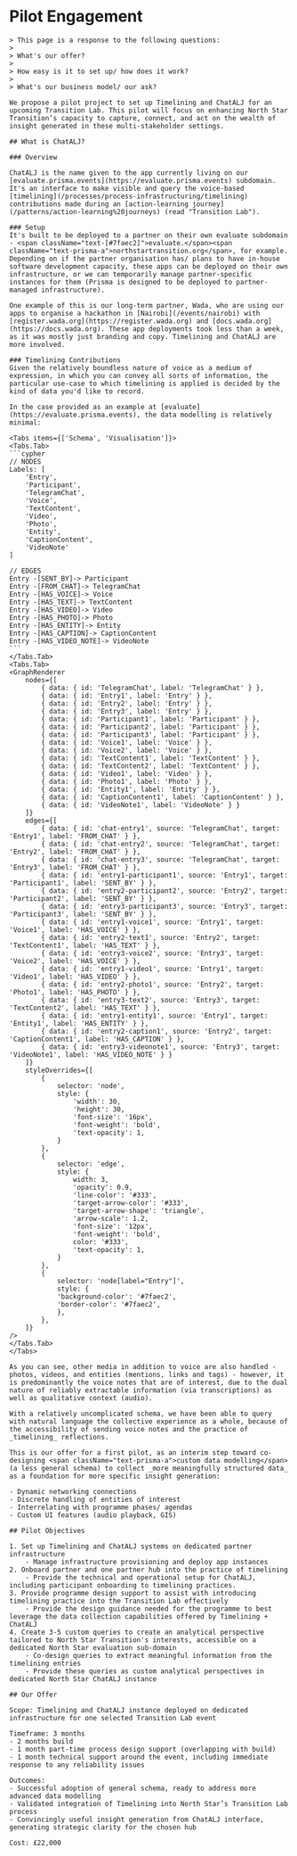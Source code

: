 
# Pilot Engagement

<PageGate requiredPassword="transition-labs-2025">

	> This page is a response to the following questions:
	> 
	> What's our offer?
	>
	> How easy is it to set up/ how does it work?
	>
	> What's our business model/ our ask?

	We propose a pilot project to set up Timelining and ChatALJ for an upcoming Transition Lab. This pilot will focus on enhancing North Star Transition’s capacity to capture, connect, and act on the wealth of insight generated in these multi-stakeholder settings.

	## What is ChatALJ?

	### Overview

	ChatALJ is the name given to the app currently living on our [evaluate.prisma.events](https://evaluate.prisma.events) subdomain. It's an interface to make visible and query the voice-based [timelining](/processes/process-infrastructuring/timelining) contributions made during an [action-learning journey](/patterns/action-learning%20journeys) (read "Transition Lab"). 

	### Setup
	It's built to be deployed to a partner on their own evaluate subdomain - <span className="text-[#7faec2]">evaluate.</span><span className="text-prisma-a">northstartransition.org</span>, for example. Depending on if the partner organisation has/ plans to have in-house software development capacity, these apps can be deployed on their own infrastructure, or we can temporarily manage partner-specific instances for them (Prisma is designed to be deployed to partner-managed infrastructure).

	One example of this is our long-term partner, Wada, who are using our apps to organise a hackathon in [Nairobi](/events/nairobi) with [register.wada.org](https://register.wada.org) and [docs.wada.org](https://docs.wada.org). These app deployments took less than a week, as it was mostly just branding and copy. Timelining and ChatALJ are more involved. 

	### Timelining Contributions
	Given the relatively boundless nature of voice as a medium of expression, in which you can convey all sorts of information, the particular use-case to which timelining is applied is decided by the kind of data you'd like to record. 
	
	In the case provided as an example at [evaluate](https://evaluate.prisma.events), the data modelling is relatively minimal: 

	<Tabs items={['Schema', 'Visualisation']}> 
	<Tabs.Tab>
	```cypher
	// NODES
	Labels: [
		'Entry', 
		'Participant', 
		'TelegramChat', 
		'Voice', 
		'TextContent', 
		'Video', 
		'Photo', 
		'Entity', 
		'CaptionContent', 
		'VideoNote'
	]

	// EDGES
	Entry -[SENT_BY]-> Participant
	Entry -[FROM_CHAT]-> TelegramChat
	Entry -[HAS_VOICE]-> Voice
	Entry -[HAS_TEXT]-> TextContent
	Entry -[HAS_VIDEO]-> Video
	Entry -[HAS_PHOTO]-> Photo
	Entry -[HAS_ENTITY]-> Entity
	Entry -[HAS_CAPTION]-> CaptionContent
	Entry -[HAS_VIDEO_NOTE]-> VideoNote
	```
	</Tabs.Tab>
	<Tabs.Tab>
	<GraphRenderer 
		nodes={[
			{ data: { id: 'TelegramChat', label: 'TelegramChat' } },
			{ data: { id: 'Entry1', label: 'Entry' } },
			{ data: { id: 'Entry2', label: 'Entry' } },
			{ data: { id: 'Entry3', label: 'Entry' } },
			{ data: { id: 'Participant1', label: 'Participant' } },
			{ data: { id: 'Participant2', label: 'Participant' } },
			{ data: { id: 'Participant3', label: 'Participant' } },
			{ data: { id: 'Voice1', label: 'Voice' } },
			{ data: { id: 'Voice2', label: 'Voice' } },
			{ data: { id: 'TextContent1', label: 'TextContent' } },
			{ data: { id: 'TextContent2', label: 'TextContent' } },
			{ data: { id: 'Video1', label: 'Video' } },
			{ data: { id: 'Photo1', label: 'Photo' } },
			{ data: { id: 'Entity1', label: 'Entity' } },
			{ data: { id: 'CaptionContent1', label: 'CaptionContent' } },
			{ data: { id: 'VideoNote1', label: 'VideoNote' } }
		]}
		edges={[
			{ data: { id: 'chat-entry1', source: 'TelegramChat', target: 'Entry1', label: 'FROM_CHAT' } },
			{ data: { id: 'chat-entry2', source: 'TelegramChat', target: 'Entry2', label: 'FROM_CHAT' } },
			{ data: { id: 'chat-entry3', source: 'TelegramChat', target: 'Entry3', label: 'FROM_CHAT' } },
			{ data: { id: 'entry1-participant1', source: 'Entry1', target: 'Participant1', label: 'SENT_BY' } },
			{ data: { id: 'entry2-participant2', source: 'Entry2', target: 'Participant2', label: 'SENT_BY' } },
			{ data: { id: 'entry3-participant3', source: 'Entry3', target: 'Participant3', label: 'SENT_BY' } },
			{ data: { id: 'entry1-voice1', source: 'Entry1', target: 'Voice1', label: 'HAS_VOICE' } },
			{ data: { id: 'entry2-text1', source: 'Entry2', target: 'TextContent1', label: 'HAS_TEXT' } },
			{ data: { id: 'entry3-voice2', source: 'Entry3', target: 'Voice2', label: 'HAS_VOICE' } },
			{ data: { id: 'entry1-video1', source: 'Entry1', target: 'Video1', label: 'HAS_VIDEO' } },
			{ data: { id: 'entry2-photo1', source: 'Entry2', target: 'Photo1', label: 'HAS_PHOTO' } },
			{ data: { id: 'entry3-text2', source: 'Entry3', target: 'TextContent2', label: 'HAS_TEXT' } },
			{ data: { id: 'entry1-entity1', source: 'Entry1', target: 'Entity1', label: 'HAS_ENTITY' } },
			{ data: { id: 'entry2-caption1', source: 'Entry2', target: 'CaptionContent1', label: 'HAS_CAPTION' } },
			{ data: { id: 'entry3-videonote1', source: 'Entry3', target: 'VideoNote1', label: 'HAS_VIDEO_NOTE' } }
		]}
		styleOverrides={[
			{
				selector: 'node',
				style: {
					'width': 30,
					'height': 30,
					'font-size': '16px',
					'font-weight': 'bold',
					'text-opacity': 1,
				}
			},
			{
				selector: 'edge',
				style: {
					width: 3,
					'opacity': 0.9,
					'line-color': '#333',
					'target-arrow-color': '#333',
					'target-arrow-shape': 'triangle',
					'arrow-scale': 1.2,
					'font-size': '12px',
					'font-weight': 'bold',
					color: '#333',
					'text-opacity': 1,
				}
			},
			{
				selector: 'node[label="Entry"]',
				style: {
				'background-color': '#7faec2',
				'border-color': '#7faec2',
				},
			},
		]}
	/>
	</Tabs.Tab>
	</Tabs>

	As you can see, other media in addition to voice are also handled - photos, videos, and entities (mentions, links and tags) - however, it is predominantly the voice notes that are of interest, due to the dual nature of reliably extractable information (via transcriptions) as well as qualitative context (audio). 

	With a relatively uncomplicated schema, we have been able to query with natural language the collective experience as a whole, because of the accessibility of sending voice notes and the practice of _timelining_ reflections. 

	This is our offer for a first pilot, as an interim step toward co-designing <span className="text-prisma-a">custom data modelling</span> (a less general schema) to collect _more meaningfully structured data_ as a foundation for more specific insight generation:

	- Dynamic networking connections
	- Discrete handling of entities of interest
	- Interrelating with programme phases/ agendas
	- Custom UI features (audio playback, GIS)

	## Pilot Objectives

	1. Set up Timelining and ChatALJ systems on dedicated partner infrastructure
		- Manage infrastructure provisioning and deploy app instances
	2. Onboard partner and one partner hub into the practice of timelining
		- Provide the technical and operational setup for ChatALJ, including participant onboarding to timelining practices.
	3. Provide programme design support to assist with introducing timelining practice into the Transition Lab effectively
		- Provide the design guidance needed for the programme to best leverage the data collection capabilities offered by Timelining + ChatALJ
	4. Create 3-5 custom queries to create an analytical perspective tailored to North Star Transition's interests, accessible on a dedicated North Star evaluation sub-domain
		- Co-design queries to extract meaningful information from the timelining entries
		- Provide these queries as custom analytical perspectives in dedicated North Star ChatALJ instance

	## Our Offer

	Scope: Timelining and ChatALJ instance deployed on dedicated infrastructure for one selected Transition Lab event

	Timeframe: 3 months
	- 2 months build
	- 1 month part-time process design support (overlapping with build)
	- 1 month technical support around the event, including immediate response to any reliability issues

	Outcomes:
	- Successful adoption of general schema, ready to address more advanced data modelling
	- Validated integration of Timelining into North Star’s Transition Lab process
	- Convincingly useful insight generation from ChatALJ interface, generating strategic clarity for the chosen hub

	Cost: £22,000

</PageGate>

